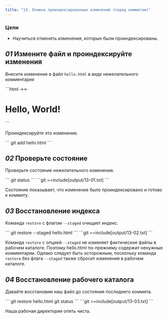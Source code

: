 ```yaml
---
title: "13. Отмена проиндексированных изменений (перед коммитом)"
---
```


### Цели

- Научиться отменять изменения, которые были проиндексированы.

## _01_ Измените файл и проиндексируйте изменения

Внесите изменение в файл `hello.html` в виде нежелательного комментария

<File file="hello.html">
```html
<html>
  <head>
    →<!-- This is an unwanted but staged comment -->←
  </head>
  <body>
    <h1>Hello, World!</h1>
  </body>
</html>
```
</File>

Проиндексируйте это изменение.

<Run>
```
git add hello.html
```
</Run>

## _02_ Проверьте состояние

Проверьте состояние нежелательного изменения.

<Run>
```
git status
```
</Run>

<Output>
```git
==include[output/13-01.txt]
```
</Output>

Состояние показывает, что изменение было проиндексировано и готово к коммиту.

## _03_ Восстановление индекса

Команда `restore` с флагом `--staged` очищает индекс.

<Run>
```
git restore --staged hello.html
```
</Run>

<Output>
```git
==include[output/13-02.txt]
```
</Output>

Команда `restore` с опцией `--staged` не изменяет фактические файлы в рабочем каталоге. Поэтому hello.html по-прежнему содержит ненужные комментарии. Однако следует быть осторожным, поскольку команда `restore` без флага `--staged` также сбросит изменения в рабочем каталоге.

## _04_ Восстановление рабочего каталога

Давайте восстановим наш файл до состояния последнего коммита.

<Run>
```
git restore hello.html
git status
```
</Run>

<Output>
```git
==include[output/13-03.txt]
```
</Output>

Наша рабочая директория опять чиста.
